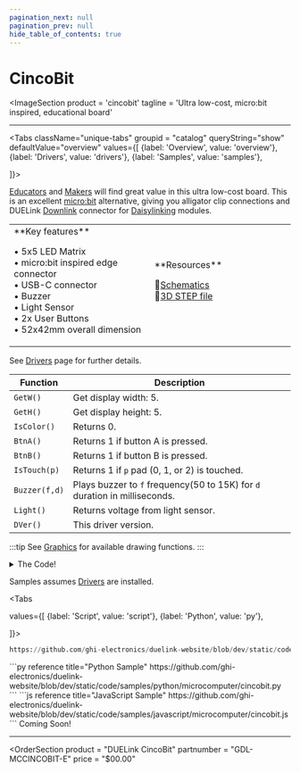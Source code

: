 ```yaml
---
pagination_next: null
pagination_prev: null
hide_table_of_contents: true
---
```



# CincoBit

<ImageSection
    product = 'cincobit'
    tagline = 'Ultra low-cost, micro:bit inspired, educational board'
></ImageSection>

---

<Tabs className="unique-tabs" groupid = "catalog" queryString="show" defaultValue="overview"
  values={[
    {label: 'Overview', value: 'overview'},
    {label: 'Drivers', value: 'drivers'},
    {label: 'Samples', value: 'samples'},

  ]}>

<TabItem value="overview">

[Educators](../../educators) and [Makers](../../makers) will find great value in this ultra low-cost board. This is an excellent [micro:bit](../../hw/microbit) alternative, giving you alligator clip connections and DUELink [Downlink](../../interface/downlink) connector for [Daisylinking](../../engine/daisylink) modules.

<table><td width='50%'>
**Key features**

• 5x5 LED Matrix<br/>
• micro:bit inspired edge connector<br/>
• USB-C connector<br/>
• Buzzer<br/>
• Light Sensor<br/>
• 2x User Buttons<br/>
• 52x42mm overall dimension<br/>

</td><td width='50%'>
**Resources**

📄[Schematics](pathname:///sch/gdl-mccincobit-e.pdf)<br/>
🔩[3D STEP file](pathname:///3d/gdl-mccincobit-e.step)<br/>

</td></table>

</TabItem>

<TabItem value="drivers">

See [Drivers](../../engine/drivers) page for further details.


Function | Description
--- | ---
`GetW()` | Get display width: 5.
`GetH()` | Get display height: 5.
`IsColor()` | Returns 0.
`BtnA()` | Returns 1 if button A is pressed.
`BtnB()` | Returns 1 if button B is pressed.
`IsTouch(p)` | Returns 1 if `p` pad (0, 1, or 2) is touched.
`Buzzer(f,d)` | Plays buzzer to `f` frequency(50 to 15K) for `d` duration in milliseconds.
`Light()` | Returns voltage from light sensor.
`DVer()` | This driver version.

:::tip
See [Graphics](../../engine/graphics) for available drawing functions.
:::

<details>
  <summary>The Code!</summary>


```py reference title="CincoBit Driver"
https://github.com/ghi-electronics/duelink-website/blob/dev/static/code/drivers/microcomputer/cincobit.txt
```

</details>
</TabItem>

<TabItem value="samples">

Samples assumes [Drivers](../../engine/drivers) are installed.

<Tabs

  values={[
    {label: 'Script', value: 'script'},
    {label: 'Python', value: 'py'},


]}>

<TabItem value="script">

```py reference title="Script Sample"
https://github.com/ghi-electronics/duelink-website/blob/dev/static/code/samples/script/microcomputer/cincobit.txt
```
</TabItem>

<TabItem value="py">
```py reference title="Python Sample"
https://github.com/ghi-electronics/duelink-website/blob/dev/static/code/samples/python/microcomputer/cincobit.py
```
</TabItem>

<TabItem value="js">
```js reference title="JavaScript Sample"
https://github.com/ghi-electronics/duelink-website/blob/dev/static/code/samples/javascript/microcomputer/cincobit.js
```

</TabItem>
</Tabs>
</TabItem>

<TabItem value="projects">
Coming Soon!
</TabItem>
</Tabs>

---

<OrderSection
    product = "DUELink CincoBit"
    partnumber = "GDL-MCCINCOBIT-E"
    price = "$00.00"
></OrderSection>
